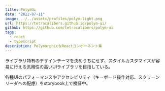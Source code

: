 ```yaml
---
title: PolymUi
date: "2022-07-11"
image: ../../assets/profiles/polym-light.png
url: https://tetracalibers.github.io/polym-ui/
github: https://github.com/tetracalibers/polym-ui
tags:
  - react
  - typescript
description: PolymorphicなReactコンポーネント集
---
```


ライブラリ特有のデザインテーマを決めうちにせず、スタイルカスタマイズが容易に行える汎用性の高いUIライブラリを目指している。

各種UIのパフォーマンスやアクセシビリティ（キーボード操作対応、スクリーンリーダへの配慮）をstorybook上で検証中。
